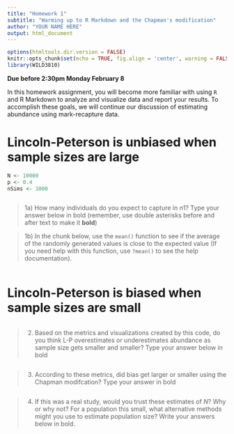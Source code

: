 ```yaml
---
title: "Homework 1"
subtitle: "Warming up to R Markdown and the Chapman's modification"
author: "YOUR NAME HERE"
output: html_document
---
```


```r
options(htmltools.dir.version = FALSE)
knitr::opts_chunk$set(echo = TRUE, fig.align = 'center', warning = FALSE, message = FALSE)
library(WILD3810)
```

**Due before 2:30pm Monday February 8**

In this homework assignment, you will become more familiar with using `R` and R Markdown to analyze and visualize data and report your results. To accomplish these goals, we will continue our discussion of estimating abundance using mark-recapture data.  

# Lincoln-Peterson is unbiased when sample sizes are large


```r
N <- 10000
p <- 0.4
nSims <- 1000
```


```r

```

> 1a) How many individuals do you expect to capture in $n1$? Type your answer below in bold (remember, use double asterisks before and after text to make it **bold**)

> 1b) In the chunk below, use the `mean()` function to see if the average of the randomly generated values is close to the expected value (If you need help with this function, use `?mean()` to see the help documentation).

```r

```


# Lincoln-Peterson is biased when sample sizes are small


```r


```

> 2) Based on the metrics and visualizations created by this code, do you think L-P overestimates or underestimates abundance as sample size gets smaller and smaller? Type your answer below in bold


```r

```

> 3) According to these metrics, did bias get larger or smaller using the Chapman modifcation? Type your answer in bold

```r

```


> 4) If this was a real study, would you trust these estimates of $N$? Why or why not? For a population this small, what alternative methods might you use to estimate population size? Write your answers below in bold. 
